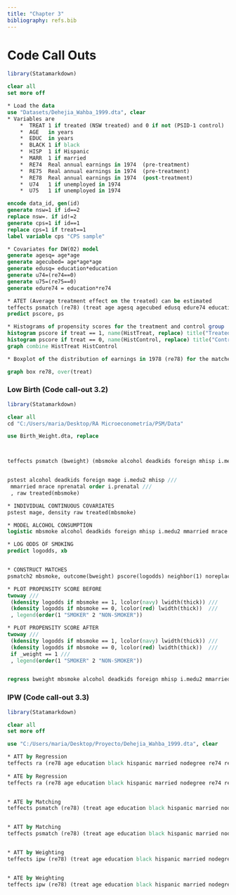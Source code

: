 ```yaml
---
title: "Chapter 3"
bibliography: refs.bib
---
```


# Code Call Outs
```r
library(Statamarkdown)
```
```stata
clear all
set more off

* Load the data
use "Datasets/Dehejia_Wahba_1999.dta", clear
* Variables are 
	*  TREAT 1 if treated (NSW treated) and 0 if not (PSID-1 control)
	*  AGE   in years
	*  EDUC  in years   
	*  BLACK 1 if black
	*  HISP  1 if Hispanic
	*  MARR  1 if married
	*  RE74  Real annual earnings in 1974  (pre-treatment)
	*  RE75  Real annual earnings in 1974  (pre-treatment)
	*  RE78  Real annual earnings in 1974  (post-treatment)
	*  U74   1 if unemployed in 1974
	*  U75   1 if unemployed in 1974

encode data_id, gen(id)
generate nsw=1 if id==2
replace nsw=. if id!=2
generate cps=1 if id==1
replace cps=1 if treat==1
label variable cps "CPS sample"

* Covariates for DW(02) model
generate agesq= age*age
generate agecubed= age*age*age
generate edusq= education*education
generate u74=(re74==0)
generate u75=(re75==0)
generate edure74 = education*re74

* ATET (Average treatment effect on the treated) can be estimated
teffects psmatch (re78) (treat age agesq agecubed edusq edure74 education married nodegree re74 re75 u74 u75 black hispanic, logit) if cps==1, atet gen(pstub)
predict pscore, ps

* Histograms of propensity scores for the treatment and control group
histogram pscore if treat == 1, name(HistTreat, replace) title("Treated")
histogram pscore if treat == 0, name(HistControl, replace) title("Control")
graph combine HistTreat HistControl

* Boxplot of the distribution of earnings in 1978 (re78) for the matched data

graph box re78, over(treat)

```

### Low Birth (Code call-out 3.2)
```r
library(Statamarkdown)
```

```stata
clear all
cd "C:/Users/maria/Desktop/RA Microeconometría/PSM/Data"

use Birth_Weight.dta, replace



teffects psmatch (bweight) (mbsmoke alcohol deadkids foreign mhisp i.medu2 mmarried mrace i.prenatal), atet caliper(.25)


pstest alcohol deadkids foreign mage i.medu2 mhisp ///
 mmarried mrace nprenatal order i.prenatal ///
 , raw treated(mbsmoke)

* INDIVIDUAL CONTINUOUS COVARIATES
pstest mage, density raw treated(mbsmoke)

* MODEL ALCOHOL CONSUMPTION
logistic mbsmoke alcohol deadkids foreign mhisp i.medu2 mmarried mrace i.prenatal

* LOG ODDS OF SMOKING
predict logodds, xb


* CONSTRUCT MATCHES
psmatch2 mbsmoke, outcome(bweight) pscore(logodds) neighbor(1) noreplace caliper(.25)

* PLOT PROPENSITY SCORE BEFORE
twoway ///
 (kdensity logodds if mbsmoke == 1, lcolor(navy) lwidth(thick)) ///
 (kdensity logodds if mbsmoke == 0, lcolor(red) lwidth(thick))  ///
 , legend(order(1 "SMOKER" 2 "NON-SMOKER"))

* PLOT PROPENSITY SCORE AFTER
twoway ///
 (kdensity logodds if mbsmoke == 1, lcolor(navy) lwidth(thick)) ///
 (kdensity logodds if mbsmoke == 0, lcolor(red) lwidth(thick))  ///
 if _weight == 1 ///
 , legend(order(1 "SMOKER" 2 "NON-SMOKER"))


regress bweight mbsmoke alcohol deadkids foreign mhisp i.medu2 mmarried mrace i.prenatal if _weight == 1
```
### IPW (Code call-out 3.3)
```r
library(Statamarkdown)
```

```stata
clear all 
set more off

use "C:/Users/maria/Desktop/Proyecto/Dehejia_Wahba_1999.dta", clear

* ATT by Regression
teffects ra (re78 age education black hispanic married nodegree re74 re75) (treat), atet
 
* ATE by Regression
teffects ra (re78 age education black hispanic married nodegree re74 re75) (treat)


* ATE by Matching
teffects psmatch (re78) (treat age education black hispanic married nodegree re74 re75)


* ATT by Matching
teffects psmatch (re78) (treat age education black hispanic married nodegree re74 re75), atet vce(iid)


* ATT by Weighting
teffects ipw (re78) (treat age education black hispanic married nodegree re74 re75, probit), atet


* ATE by Weighting
teffects ipw (re78) (treat age education black hispanic married nodegree re74 re75, probit)



```

